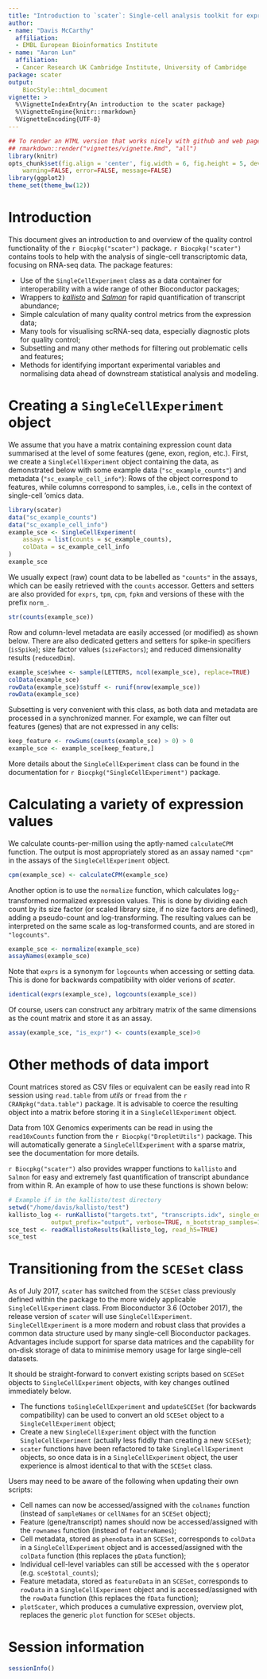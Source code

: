 ```yaml
---
title: "Introduction to `scater`: Single-cell analysis toolkit for expression in R"
author:
- name: "Davis McCarthy"
  affiliation: 
  - EMBL European Bioinformatics Institute
- name: "Aaron Lun"
  affiliation:
  - Cancer Research UK Cambridge Institute, University of Cambridge
package: scater
output:
    BiocStyle::html_document
vignette: >
  %\VignetteIndexEntry{An introduction to the scater package}
  %\VignetteEngine{knitr::rmarkdown}
  %VignetteEncoding{UTF-8}
---
```



```r
## To render an HTML version that works nicely with github and web pages, do:
## rmarkdown::render("vignettes/vignette.Rmd", "all")
library(knitr)
opts_chunk$set(fig.align = 'center', fig.width = 6, fig.height = 5, dev = 'png',
    warning=FALSE, error=FALSE, message=FALSE)
library(ggplot2)
theme_set(theme_bw(12))
```

# Introduction

This document gives an introduction to and overview of the quality control functionality of the `r Biocpkg("scater")` package.
`r Biocpkg("scater")` contains tools to help with the analysis of single-cell transcriptomic data, focusing on RNA-seq data. 
The package features:

* Use of the `SingleCellExperiment` class as a data container for interoperability with a wide range of other Bioconductor packages;
* Wrappers to [_kallisto_](http://pachterlab.github.io/kallisto/) and [_Salmon_](https://combine-lab.github.io/salmon/) for rapid quantification of transcript abundance; 
* Simple calculation of many quality control metrics from the expression data;
* Many tools for visualising scRNA-seq data, especially diagnostic plots for quality control;
* Subsetting and many other methods for filtering out problematic cells and features;
* Methods for identifying important experimental variables and normalising data ahead of downstream statistical analysis and modeling.

# Creating a `SingleCellExperiment` object

We assume that you have a matrix containing expression count data summarised at the level of some features (gene, exon, region, etc.).
First, we create a `SingleCellExperiment` object containing the data, as demonstrated below with some example data (`"sc_example_counts"`) and metadata (`"sc_example_cell_info"`): 
Rows of the object correspond to features, while columns correspond to samples, i.e., cells in the context of single-cell 'omics data.

```r
library(scater)
data("sc_example_counts")
data("sc_example_cell_info")
example_sce <- SingleCellExperiment(
    assays = list(counts = sc_example_counts), 
    colData = sc_example_cell_info
)
example_sce
```

We usually expect (raw) count data to be labelled as `"counts"` in the assays, which can be easily retrieved with the `counts` accessor.
Getters and setters are also provided for `exprs`, `tpm`, `cpm`, `fpkm` and versions of these with the prefix `norm_`.

```r
str(counts(example_sce))
```

Row and column-level metadata are easily accessed (or modified) as shown below.
There are also dedicated getters and setters for spike-in specifiers (`isSpike`); size factor values (`sizeFactors`); and reduced dimensionality results (`reducedDim`).

```r
example_sce$whee <- sample(LETTERS, ncol(example_sce), replace=TRUE)
colData(example_sce)
rowData(example_sce)$stuff <- runif(nrow(example_sce))
rowData(example_sce)
```

Subsetting is very convenient with this class, as both data and metadata are processed in a synchronized manner.
For example, we can filter out features (genes) that are not expressed in any cells:

```r
keep_feature <- rowSums(counts(example_sce) > 0) > 0
example_sce <- example_sce[keep_feature,]
```

More details about the `SingleCellExperiment` class can be found in the documentation for `r Biocpkg("SingleCellExperiment")` package.

# Calculating a variety of expression values

We calculate counts-per-million using the aptly-named `calculateCPM` function.
The output is most appropriately stored as an assay named `"cpm"` in the assays of the `SingleCellExperiment` object.

```r
cpm(example_sce) <- calculateCPM(example_sce)
```

Another option is to use the `normalize` function, which calculates log~2~-transformed normalized expression values.
This is done by dividing each count by its size factor (or scaled library size, if no size factors are defined), adding a pseudo-count and log-transforming.
The resulting values can be interpreted on the same scale as log-transformed counts, and are stored in `"logcounts"`.

```r
example_sce <- normalize(example_sce)
assayNames(example_sce)
```

Note that `exprs` is a synonym for `logcounts` when accessing or setting data.
This is done for backwards compatibility with older verions of _scater_.

```r
identical(exprs(example_sce), logcounts(example_sce))
```

Of course, users can construct any arbitrary matrix of the same dimensions as the count matrix and store it as an assay.

```r
assay(example_sce, "is_expr") <- counts(example_sce)>0
```

# Other methods of data import 

Count matrices stored as CSV files or equivalent can be easily read into R session using `read.table` from _utils_ or `fread` from the `r CRANpkg("data.table")` package.
It is advisable to coerce the resulting object into a matrix before storing it in a `SingleCellExperiment` object.

Data from 10X Genomics experiments can be read in using the `read10xCounts` function from the `r Biocpkg("DropletUtils")` package.
This will automatically generate a `SingleCellExperiment` with a sparse matrix, see the documentation for more details.

`r Biocpkg("scater")` also provides wrapper functions to `kallisto` and `Salmon` for easy and extremely fast quantification of transcript abundance from within R.
An example of how to use these functions is shown below:

```r
# Example if in the kallisto/test directory
setwd("/home/davis/kallisto/test")
kallisto_log <- runKallisto("targets.txt", "transcripts.idx", single_end=FALSE,
            output_prefix="output", verbose=TRUE, n_bootstrap_samples=10)
sce_test <- readKallistoResults(kallisto_log, read_h5=TRUE)
sce_test
```

# Transitioning from the `SCESet` class

As of July 2017, `scater` has switched from the `SCESet` class previously defined within the package to the more widely applicable `SingleCellExperiment` class. 
From Bioconductor 3.6 (October 2017), the release version of `scater` will use `SingleCellExperiment`. 
`SingleCellExperiment` is a more modern and robust class that provides a common data structure used by many single-cell Bioconductor packages. 
Advantages include support for sparse data matrices and the capability for on-disk storage of data to minimise memory usage for large single-cell datasets.

It should be straight-forward to convert existing scripts based on `SCESet` objects to `SingleCellExperiment` objects, with key changes outlined immediately below.

* The functions `toSingleCellExperiment` and `updateSCESet` (for backwards compatibility) can be used to convert an old `SCESet` object to a `SingleCellExperiment` object;
* Create a new `SingleCellExperiment` object with the function `SingleCellExperiment` (actually less fiddly than creating a new `SCESet`);
* `scater` functions have been refactored to take `SingleCellExperiment`  objects, so once data is in a `SingleCellExperiment` object, the user experience is almost identical to that with the `SCESet` class.

Users may need to be aware of the following when updating their own scripts:

* Cell names can now be accessed/assigned with the `colnames` function (instead of `sampleNames` or `cellNames` for an `SCESet` object);
* Feature (gene/transcript) names should now be accessed/assigned with the `rownames` function (instead of `featureNames`);
* Cell metadata, stored as `phenoData` in an `SCESet`, corresponds to `colData` in a `SingleCellExperiment` object and is accessed/assigned with the `colData` function (this replaces the `pData` function);
* Individual cell-level variables can still be accessed with the `$` operator (e.g. `sce$total_counts`);
* Feature metadata, stored as `featureData` in an `SCESet`, corresponds to `rowData` in a `SingleCellExperiment` object and is accessed/assigned with the `rowData` function (this replaces the `fData` function);
* `plotScater`, which produces a cumulative expression, overview plot, replaces 
the generic `plot` function for `SCESet` objects.

# Session information {.unnumbered}

```r
sessionInfo()
```

